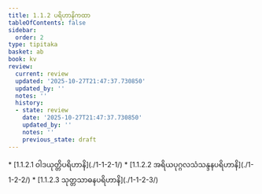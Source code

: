 ```yaml
---
title: 1.1.2 ပရိဟာနိကထာ
tableOfContents: false
sidebar:
  order: 2
type: tipitaka
basket: ab
book: kv
review:
  current: review
  updated: '2025-10-27T21:47:37.730850'
  updated_by: ''
  notes: ''
  history:
  - state: review
    date: '2025-10-27T21:47:37.730850'
    updated_by: ''
    notes: ''
    previous_state: draft
---
```



<ReviewStatus review={frontmatter.review} showDetails={true} />

<HypothesisAnnotation frontmatter={frontmatter} />

<DynamicBreadcrumb />



<TableOfContents book="kv" section="1.1.2">
* [1.1.2.1 ဝါဒယုတ္တိပရိဟာနိ](./1-1-2-1/)
* [1.1.2.2 အရိယပုဂ္ဂလသံသန္ဒနပရိဟာနိ](./1-1-2-2/)
* [1.1.2.3 သုတ္တသာဓနပရိဟာနိ](./1-1-2-3/)
</TableOfContents>